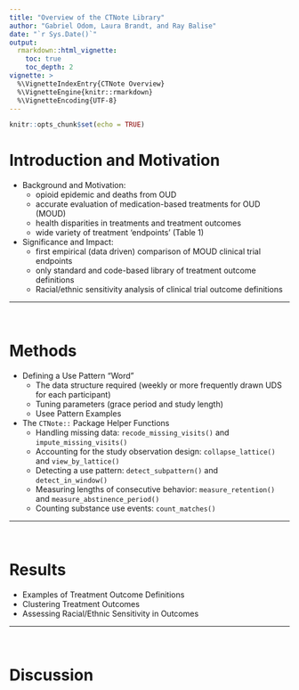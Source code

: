 ```yaml
---
title: "Overview of the CTNote Library"
author: "Gabriel Odom, Laura Brandt, and Ray Balise"
date: "`r Sys.Date()`"
output:
  rmarkdown::html_vignette:
    toc: true
    toc_depth: 2
vignette: >
  %\VignetteIndexEntry{CTNote Overview}
  %\VignetteEngine{knitr::rmarkdown}
  %\VignetteEncoding{UTF-8}
---
```


```r
knitr::opts_chunk$set(echo = TRUE)
```

# Introduction and Motivation

- Background and Motivation:
    + opioid epidemic and deaths from OUD
    + accurate evaluation of medication-based treatments for OUD (MOUD)
    + health disparities in treatments and treatment outcomes
    + wide variety of treatment 'endpoints' (Table 1)
- Significance and Impact:
    + first empirical (data driven) comparison of MOUD clinical trial endpoints
    + only standard and code-based library of treatment outcome definitions
    + Racial/ethnic sensitivity analysis of clinical trial outcome definitions


*******************************************************************************
</br>


# Methods

- Defining a Use Pattern "Word"
    + The data structure required (weekly or more frequently drawn UDS for each participant)
    + Tuning parameters (grace period and study length)
    + Usee Pattern Examples
- The `CTNote::` Package Helper Functions
    + Handling missing data: `recode_missing_visits()` and `impute_missing_visits()`
    + Accounting for the study observation design: `collapse_lattice()` and `view_by_lattice()`
    + Detecting a use pattern: `detect_subpattern()` and `detect_in_window()`
    + Measuring lengths of consecutive behavior: `measure_retention()` and `measure_abstinence_period()`
    + Counting substance use events: `count_matches()`


*******************************************************************************
</br>


# Results

- Examples of Treatment Outcome Definitions
- Clustering Treatment Outcomes
- Assessing Racial/Ethnic Sensitivity in Outcomes


*******************************************************************************
</br>


# Discussion
